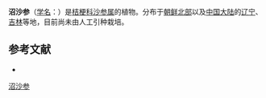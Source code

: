 {{Speciesbox
| name = 沼沙参
| status = 
| status_system = 
| image =
| genus = Adenophora
| species = palustris
| authority = Kom.
}}

'''沼沙参'''（[[学名|学名]]：{{lang|la|''Adenophora palustris''}}）是[[桔梗科|桔梗科]][[沙参属|沙参属]]的植物。分布于[[朝鲜北部|朝鲜北部]]以及[[中国大陆|中国大陆]]的[[辽宁|辽宁]]、[[吉林|吉林]]等地，目前尚未由人工引种栽培。

== 参考文献 ==
<div class="references-small">
* {{cite web| url =http://www.bioinfo.cn/db05/KmzwSpecies.php?action=view&id=2696| title =沼沙参| work =《中国高等植物数据库全库》| publisher =中国科学院微生物研究所| author =昆明植物研究所| accessdate =2009-02-23| deadurl =yes| archiveurl =https://web.archive.org/web/20160305052648/http://www.bioinfo.cn/db05/KmzwSpecies.php?action=view&id=2696| archivedate =2016-03-05}}
</div>
{{Taxonbar|from=Q11142831}}

[[Category:沙参属|沼沙参]]


{{植物小作品}}